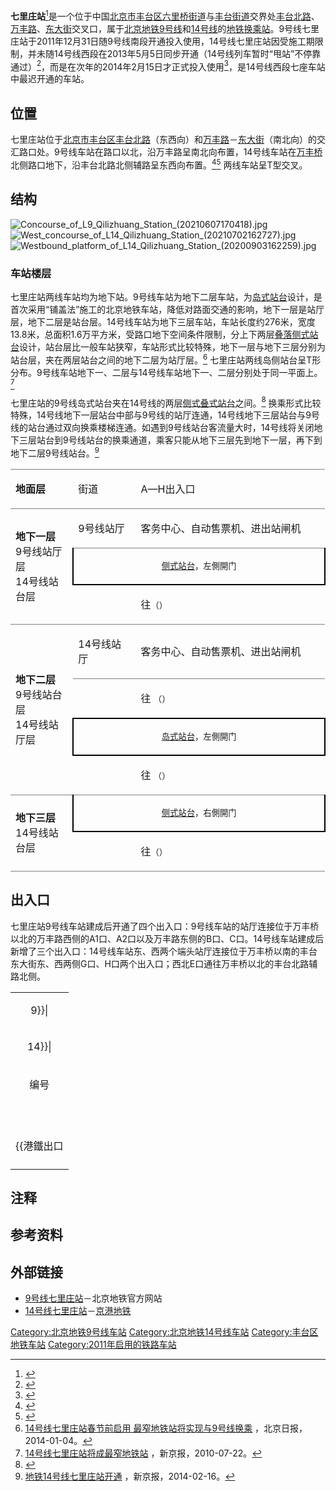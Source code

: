 {{NoteTA |G1=Railway}}
{{Infobox station
|name = 七里庄
|eng_name = Qilizhuang
|linecolour = {{北京地铁颜色|9}}
|linecolour2 = {{北京地铁颜色|14}}
|image = Platform of L9 Qilizhuang Station (20210607170622).jpg
|caption = 七里庄站9号线站台<br />[[File:Eastbound_platform_of_L14_Qilizhuang_Station_(20211215121902).jpg|300px]]<br />七里庄站14号线站台
|other_name = 
|country = {{PRC}}
|borough = [[北京市|北京市]][[丰台区|丰台区]][[六里桥街道|六里桥街道]]与[[丰台街道|丰台街道]]交界处
|address = [[丰台北路|丰台北路]]、[[万丰路_(北京)|万丰路]]、[[东大街_(丰台)|东大街]]交叉口
|coordinates = {{Coord|39.865240|116.288166|type:railwaystation_region:CN-11_source:GoogleMaps|display=inline,title}}
|elevation = 
|operator = [[北京市地铁运营有限公司|北京市地铁运营有限公司]]、[[京港地铁|北京京港地铁有限公司]]
|lines = {{北京地铁线路名|9|SL}}<br />{{北京地铁线路名|14|SL}}
|distance = 
|platform = {{北京地铁线路名|9|S}}：1座[[岛式站台|岛式站台]]<br />{{北京地铁线路名|14|S}}：2座[[侧式叠式站台|叠落侧式站台]]
|tracks = 各2条
|bus_routes = 
|bus_stands = 
|connections = 公交站：七里庄、万丰路南口
|structure = 地下车站
|hall = {{北京地铁线路名|9|S}}：整体式站厅<br />{{北京地铁线路名|14|S}}：分离式站厅
|depth = 
|levels = 
|interchange = [[换乘站#大堂换乘|大堂換乘]]、[[垂直換乘|垂直換乘]]
|exits = 7個
|elevator = 
|escalator = 
|architect = 
|architectural_style = 
|colour = {{北京地铁线路名|9|S}}：白色、黄色<br />{{北京地铁线路名|14|S}}：乳白色
|type = 
|status = 运营中
|code = 
|zone = 
|classification = 
|website = 
|built = 
|opened = {{北京地铁线路名|9|S}}：2011年12月31日<br />{{北京地铁线路名|14|S}}：2014年2月15日
|former = 丰台北路站<ref name=sohu2009>{{cite news|url=http://news.sohu.com/20091125/n268453217.shtml|title=北京9号线、亦庄线、大兴线站名及位置公示|publisher=中国广播网|date=2009-11-25|accessdate=2021-11-11|archive-date=2021-11-11|archive-url=https://web.archive.org/web/20211111104529/http://news.sohu.com/20091125/n268453217.shtml}}</ref><ref>{{cite web|url=https://www.bjnews.com.cn/detail/155143530714259.html|title=地铁9号线13车站命名|date=2010-07-13|quote=丰台北路站、太平桥站、东钓鱼台站分别调整为七里庄站、六里桥东站和白堆子站|archive-url=https://web.archive.org/web/20211111150127/https://www.bjnews.com.cn/detail/155143530714259.html|archive-date=2021-11-11|access-date=2021-11-11}}</ref>
|pass_year = 
|passengers = 
|pass_system = 
|pass_rank = 
|mpassengers = 
|trains = 
|station_hours = 
|hours = 
|first = {{collapsible list
 |title = 　
 |
{{北京地铁线路名|9|S}}
:往{{北京地铁起讫站|9|R}}：06:00
:往{{北京地铁起讫站|9|L}}：05:11<br />
{{北京地铁线路名|14|S}}
:往{{北京地铁起讫站|14|R}}：05:10
:往{{北京地铁起讫站|14|L}}：05:46
}}
|last = {{collapsible list
 |title = 　
 |
{{北京地铁线路名|9|S}}
:往{{北京地铁起讫站|9|R}}：23:40
:往{{北京地铁起讫站|9|L}}：22:51<br />
{{北京地铁线路名|14|S}}
:往{{北京地铁起讫站|14|R}}：22:45
:往{{北京地铁起讫站|14|L}}：23:40
}}
|adjacent = {{adjacent stations|system=北京地铁
|line1=9|left1=六里桥|right1=丰台东大街|note-left1=1.778km|note-mid1=距离[[国家图书馆站|国家图书馆]]9.606km|note-right1=1.325km
|line2=14|left2=大井|right2=西局|note-left2=1.579km|note-mid2=距离[[张郭庄站|张郭庄]]10.277km|note-right2=0.845km}}
|other_services = 
|route_map = {{Routemap|inline=yes|map=
~~ ~~B1层，14号线东行
utSTRf
utSTR+BSl
utSTR+BSl
utSTRf~~ ~~{{rmr|Licon=D|{{stl|北京地铁|西局}}}}
~~ ~~B2层，9号线
utSTRf\utSTRg~~ ~~{{rmr|Licon=U|{{stl|北京地铁|六里桥}}}}
utSTR+BSl\utSTR+BSr
utSTR+BSl\utSTR+BSr
utSTRf\utSTRg~~ ~~{{rmr|Licon=D|{{stl|北京地铁|丰台东大街}}}}
~~ ~~B3层，14号线西行
utSTRg~~ ~~{{rmr|Licon=U|{{stl|北京地铁|大井}}}}
utSTR+BSl
utSTR+BSl
utSTRg
}}
}}
'''七里庄站'''<ref>{{cite web|url=http://www.bjghw.gov.cn/web/static/articles/catalog_14300/2010-04-08/article_ff80808127d2aee90127db021ba00020/ff80808127d2aee90127db021ba00020.html|title=北京市规划委员会关于轨道交通9号线、亦庄线、大兴线沿线车站命名公众参与意见、建议采信情况的通告|publisher=[[北京市规划委员会|北京市规划委员会]]|date=2010-04-08|accessdate=2010-04-09|deadurl=yes|archiveurl=https://web.archive.org/web/20100419071449/http://www.bjghw.gov.cn/web/static/articles/catalog_14300/2010-04-08/article_ff80808127d2aee90127db021ba00020/ff80808127d2aee90127db021ba00020.html|archivedate=2010-04-19}}</ref>{{noteTag|最初规划设计阶段「轨道交通9号线沿线车站站名规划预案」中原名'''丰台北路站'''<ref name=sohu2009 />}}是一个位于中国[[北京市|北京市]][[丰台区|丰台区]][[六里桥街道|六里桥街道]]与[[丰台街道|丰台街道]]交界处[[丰台北路|丰台北路]]、[[万丰路_(北京)|万丰路]]、[[东大街_(丰台)|东大街]]交叉口，属于[[北京地铁|北京地铁]][[北京地铁9号线|9号线]]和[[北京地铁14号线|14号线]]的[[地铁车站|地铁]][[换乘站|换乘站]]。9号线七里庄站于2011年12月31日随9号线南段开通投入使用，14号线七里庄站因受施工期限制，并未随14号线西段在2013年5月5日同步开通（14号线列车暂时“甩站”不停靠通过）<ref>{{cite web|url=http://www.bjjtw.gov.cn/gzdt/ywsds/201305/t20130506_74906.htm|date=2013-05-06|accessdate=2013-05-08|title=地铁10号线5月5日首班车起实现成环运营|publisher=北京市交通委员会|deadurl=yes|archiveurl=https://web.archive.org/web/20141227171210/http://www.bjjtw.gov.cn/gzdt/ywsds/201305/t20130506_74906.htm|archivedate=2014-12-27}}</ref>，而是在次年的2014年2月15日才正式投入使用<ref>{{cite news|url=http://www.fawan.com.cn/html/2014-02/15/content_477545.htm|title=14号线倒9号线 最快20秒|author=周超|work=法制晚报|date=2014-02-15|accessdate=2014-02-15|deadurl=yes|archiveurl=https://archive.is/20140215194644/http://www.fawan.com.cn/html/2014-02/15/content_477545.htm|archivedate=2014-02-15}}</ref>，是14号线西段七座车站中最迟开通的车站。

== 位置 ==
七里庄站位于[[北京市|北京市]][[丰台区|丰台区]][[丰台北路|丰台北路]]（东西向）和[[万丰路_(北京)|万丰路]]－[[东大街_(丰台)|东大街]]（南北向）的交汇路口处。9号线车站在路口以北，沿万丰路呈南北向布置，14号线车站在[[万丰桥|万丰桥]]北侧路口地下，沿丰台北路北侧辅路呈东西向布置。<ref>{{cite web|url=http://www.bjghw.gov.cn/web/static/articles/catalog_14300/2009-10-19/article_ff80808123fa497b0124529b8055000d/ff80808123fa497b0124529b8055000d.html|title=地铁9号线规划方案公告|publisher=[[北京市规划委员会|北京市规划委员会]]|date=2009-10-14|accessdate=2010-03-28|deadurl=yes|archiveurl=https://web.archive.org/web/20100327030037/http://www.bjghw.gov.cn/web/static/articles/catalog_14300/2009-10-19/article_ff80808123fa497b0124529b8055000d/ff80808123fa497b0124529b8055000d.html|archivedate=2010-03-27}}</ref><ref>{{cite web|url=http://www.bjghw.gov.cn/web/gdjt/map_3.html|title=轨道交通14号线工程规划方案公告|accessdate=2012-01-27|publisher=北京市规划委员会|archive-url=https://web.archive.org/web/20140316164610/http://www.bjghw.gov.cn/web/gdjt/map_3.html|archive-date=2014-03-16|dead-url=yes}}</ref> 两线车站呈T型交叉。

== 结构 ==
[[File:Concourse_of_L9_Qilizhuang_Station_(20210607170418).jpg|thumb]]
[[File:West_concourse_of_L14_Qilizhuang_Station_(20210702162727).jpg|thumb]]
[[File:Westbound_platform_of_L14_Qilizhuang_Station_(20200903162259).jpg|thumb]]
=== 车站楼层 ===
七里庄站两线车站均为地下站。9号线车站为地下二层车站，为[[岛式站台|岛式站台]]设计，是首次采用“铺盖法”施工的北京地铁车站，降低对路面交通的影响，地下一层是站厅层，地下二层是站台层。14号线车站为地下三层车站，车站长度约276米，宽度13.8米，总面积1.6万平方米，受路口地下空间条件限制，分上下两层[[侧式叠式站台|叠落侧式站台]]设计，站台层比一般车站狭窄{{noteTag|14号线七里庄站位于丰台北路和万丰路的交汇处，北临建筑地基，南临万丰桥桥桩，地下空间有限，站台层宽13.8米，被冠以“最窄地铁站”的名声。}}，车站形式比较特殊，地下一层与地下三层分别为站台层，夹在两层站台之间的地下二层为站厅层。<ref>[http://www.bjd.com.cn/10bjxw/qx/201401/04/t20140104_5773349.html 14号线七里庄站春节前启用 最窄地铁站将实现与9号线换乘] {{Wayback|url=http://www.bjd.com.cn/10bjxw/qx/201401/04/t20140104_5773349.html |date=20140226141213 }}，北京日报，2014-01-04。</ref> 七里庄站两线岛侧站台呈T形分布。9号线车站地下一、二层与14号线车站地下一、二层分别处于同一平面上。<ref>[http://www.bjnews.com.cn/news/2010/07/22/53605.html 14号线七里庄站将成最窄地铁站] {{Wayback|url=http://www.bjnews.com.cn/news/2010/07/22/53605.html |date=20140224122252 }}，新京报，2010-07-22。</ref>

七里庄站的9号线岛式站台夹在14号线的两层[[侧式叠式站台|侧式叠式站台]]之间。<ref>{{cite journal zh|author=张继菁 张建勋|url=http://www.cqvip.com/qk/84621a/2009002/30045121.html|title=北京地铁9号线车站人性化设计|journal=都市快轨交通|date=2009年3月|volume=22|issue=2|pages=51－55|accessdate=2012-01-27|archive-date=2013-10-29|archive-url=https://web.archive.org/web/20131029200059/http://www.cqvip.com/qk/84621a/2009002/30045121.html|dead-url=no}}</ref> 换乘形式比较特殊，14号线地下一层站台中部与9号线的站厅连通，14号线地下三层站台与9号线的站台通过双向换乘楼梯连通。如遇到9号线站台客流量大时，14号线将关闭地下三层站台到9号线站台的换乘通道，乘客只能从地下三层先到地下一层，再下到地下二层9号线站台。<ref>[http://epaper.bjnews.com.cn/html/2014-02/16/content_495082.htm?div=0 地铁14号线七里庄站开通] {{Wayback|url=http://epaper.bjnews.com.cn/html/2014-02/16/content_495082.htm?div=0 |date=20150505214110 }}，新京报，2014-02-16。</ref>
{{multiple image | direction = vertical | align = center| width = 700
| image1 = Platform panorama of L14 Qilizhuang Station, westbound (20170505112400).jpg | caption1 = <center>14号线站台全景图（张郭庄方向，2017年5月摄）</center>
}}
{|cellspacing=0 cellpadding=3
|style="border-top:solid 1px gray;border-bottom:solid 1px gray;" width=100|'''地面层'''
|style="border-top:solid 1px gray;border-bottom:solid 1px gray;" width=100|街道
|style="border-top:solid 1px gray;border-bottom:solid 1px gray;" width=350|A—H出入口
|-
|style="border-bottom:solid 1px gray;" rowspan=3|'''地下一层'''<br />9号线站厅层<br />14号线站台层
|style="border-bottom:solid 1px gray;"|9号线站厅
|style="border-bottom:solid 1px gray;"|客务中心、自动售票机、进出站闸机
|-
|style="border-right:solid 2px black;border-left:solid 2px black;border-bottom:solid 2px black;" colspan=2|<center><small>[[侧式站台|侧式站台]]，左側開门</small></center>
|-
|style="border-bottom:solid 1px gray;"|{{arrow|R}}
|style="border-bottom:solid 1px gray;"|{{北京地铁线路名|14|c}}往{{站|善各庄}}<small>（{{站|西局}}）</small>
|-
|style="border-bottom:solid 1px gray;" rowspan=4|'''地下二层'''<br />9号线站台层<br />14号线站厅层
|style="border-bottom:solid 1px gray;"|14号线站厅
|style="border-bottom:solid 1px gray;"|客务中心、自动售票机、进出站闸机
|-
|{{arrow|L}}
|{{北京地铁线路名|9|c}} <!--常规列车/{{北京地铁线路名|房|c}}跨线车-->往{{站|国家图书馆}} <small>（{{站|六里桥}}）</small>
|-
|style="border-right:solid 2px black;border-left:solid 2px black;border-top:solid 2px black;border-bottom:solid 2px black;" colspan=2|<center><small>[[岛式站台|岛式站台]]，左側開门</small></center>
|-
|style="border-bottom:solid 1px gray;"|{{arrow|R}}
|style="border-bottom:solid 1px gray;"|{{北京地铁线路名|9|c}} <!--常规列车-->往{{站|郭公庄}}<!-- /{{北京地铁线路名|房|c}}跨线车往{{站|阎村东}}-->  <small>（{{站|丰台东大街}}）</small>
|-
|style="border-bottom:solid 1px gray;" rowspan=2|'''地下三层'''<br />14号线站台层
|style="border-right:solid 2px black;border-left:solid 2px black;border-bottom:solid 2px black;" colspan=2|<center><small>[[侧式站台|侧式站台]]，右側開门</small></center>
|-
|style="border-bottom:solid 1px gray;"|{{arrow|L}}
|style="border-bottom:solid 1px gray;"|{{北京地铁线路名|14|c}}往{{站|张郭庄}}<small>（{{站|大井}}）</small>
|}

== 出入口 ==
七里庄站9号线车站建成后开通了四个出入口：9号线车站的站厅连接位于万丰桥以北的万丰路西侧的A1口、A2口以及万丰路东侧的B口、C口。14号线车站建成后新增了三个出入口：14号线车站东、西两个端头站厅连接位于万丰桥以南的丰台东大街东、西两侧G口、H口两个出入口；西北E口通往万丰桥以北的丰台北路辅路北侧。
{| class="wikitable"
| colspan="5" align="center" bgcolor={{北京地铁颜色|9}}|
|-
| colspan="5" align="center" bgcolor={{北京地铁颜色|14}}|
|-
! 编号
! 指示
! 建议前往的目的地
! 图片
! 无障碍设施图片
|-
|{{港鐵出口|A|附=升}}
|万丰路（西侧）
|丰台北路（北侧）、首航生活广场
|[[File:Exit_A_of_Qilizhuang_Station_(20210607161939).jpg|150px]]
|[[File:Exit_A_lift_of_Qilizhuang_Station_(20210607161844).jpg|150px]]
|-
|{{港鐵出口|B}}
|万丰路（东侧）
|西局南街、西局欣园
|[[File:Exit_B_of_Qilizhuang_Station_(20210607161601).jpg|150px]]
|{{n/a}}
|-
|{{港鐵出口|C}}
|万丰路（东侧）
|丰台北路（北侧）
|[[File:Exit_C_of_Qilizhuang_Station_(20210607161438).jpg|150px]]
|{{n/a}}
|-
|{{港鐵出口|E}}
|丰台北路（北侧）
|
|[[File:Exit_E_of_Qilizhuang_Station_(20210607161100).jpg|150px]]
|{{n/a}}
|-
|{{港鐵出口|G}}
|东大街（东侧）
|
|[[File:Exit_G_of_Qilizhuang_Station_(20210607160748).jpg|150px]]
|{{n/a}}
|-
|{{港鐵出口|H}}
|东大街（西侧）
|
|[[File:Exit_H_of_Qilizhuang_Station_(20210607160824).jpg|150px]]
|{{n/a}}
|-
|{{港鐵出口||附=升}}<br />这是一个单独出入口，<br />没有与任何出入口相连，<br />因此没有编号。
|万丰路
|
|{{n/a}}
|[[File:Accessible_elevator_entrance_and_exit_of_Beijing_Metro_Qilizhuang_Station.jpg|居中]]
|-
| colspan="5" bgcolor="#EEEEEE" |{{港鐵出口|註=升}}
|}

== 注释 ==
{{reflist|group=注}}
{{noteFoot}}
== 参考资料 ==
{{reflist}}
== 外部链接 ==
*[http://www.bjsubway.com/station/xltcx/line9/2013-08-23/163.html 9号线七里庄站]{{Wayback|url=http://www.bjsubway.com/station/xltcx/line9/2013-08-23/163.html |date=20140301155026 }}－北京地铁官方网站
*[https://web.archive.org/web/20161220191101/http://www.mtr.bj.cn/content/details20_14477.html 14号线七里庄站]－[[京港地铁|京港地铁]]

{{commonscat|Qilizhuang Station}}

{{北京地铁9号线}}
{{北京地铁14号线}}

[[Category:北京地铁9号线车站|Category:北京地铁9号线车站]]
[[Category:北京地铁14号线车站|Category:北京地铁14号线车站]]
[[Category:丰台区地铁车站|Category:丰台区地铁车站]]
[[Category:2011年启用的铁路车站|Category:2011年启用的铁路车站]]